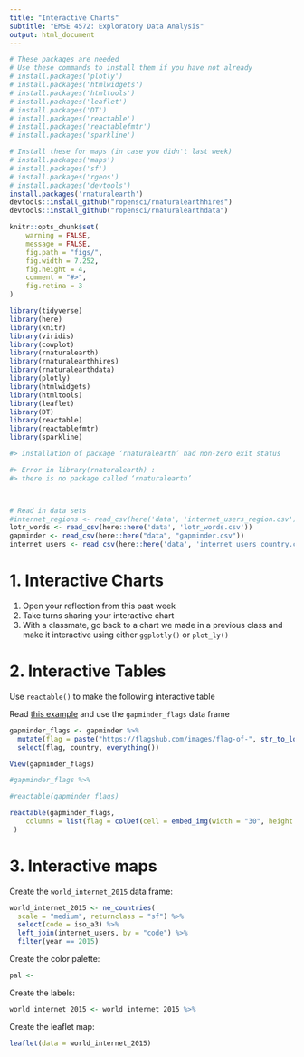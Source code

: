 ```yaml
---
title: "Interactive Charts"
subtitle: "EMSE 4572: Exploratory Data Analysis"
output: html_document
---
```


```r
# These packages are needed
# Use these commands to install them if you have not already
# install.packages('plotly')
# install.packages('htmlwidgets')
# install.packages('htmltools')
# install.packages('leaflet')
# install.packages('DT')
# install.packages('reactable')
# install.packages('reactablefmtr')
# install.packages('sparkline')

# Install these for maps (in case you didn't last week)
# install.packages('maps')
# install.packages('sf')
# install.packages('rgeos')
# install.packages('devtools')
install.packages('rnaturalearth')
devtools::install_github("ropensci/rnaturalearthhires")
devtools::install_github("ropensci/rnaturalearthdata")
```

```r
knitr::opts_chunk$set(
    warning = FALSE,
    message = FALSE,
    fig.path = "figs/",
    fig.width = 7.252,
    fig.height = 4,
    comment = "#>",
    fig.retina = 3
)

library(tidyverse)
library(here)
library(knitr)
library(viridis)
library(cowplot)
library(rnaturalearth)
library(rnaturalearthhires)
library(rnaturalearthdata)
library(plotly)
library(htmlwidgets)
library(htmltools)
library(leaflet)
library(DT)
library(reactable)
library(reactablefmtr)
library(sparkline)

#> installation of package ‘rnaturalearth’ had non-zero exit status

#> Error in library(rnaturalearth) : 
#> there is no package called ‘rnaturalearth’



# Read in data sets
#internet_regions <- read_csv(here('data', 'internet_users_region.csv'))
lotr_words <- read_csv(here::here('data', 'lotr_words.csv'))
gapminder <- read_csv(here::here("data", "gapminder.csv"))
internet_users <- read_csv(here::here('data', 'internet_users_country.csv'))
```

# 1. Interactive Charts

1. Open your reflection from this past week
2. Take turns sharing your interactive chart
3. With a classmate, go back to a chart we made in a previous class and make it interactive using either `ggplotly()` or `plot_ly()`




# 2. Interactive Tables

Use `reactable()` to make the following interactive table

Read [this example](https://kcuilla.github.io/reactablefmtr/articles/embed_img.html) and use the `gapminder_flags` data frame

```r
gapminder_flags <- gapminder %>%
  mutate(flag = paste("https://flagshub.com/images/flag-of-", str_to_lower(country), ".png", sep = "")) %>%
  select(flag, country, everything())

View(gapminder_flags)
```

```r
#gapminder_flags %>%

#reactable(gapminder_flags) 

reactable(gapminder_flags,
    columns = list(flag = colDef(cell = embed_img(width = "30", height = "20")))
 )

```


# 3. Interactive maps

Create the `world_internet_2015` data frame:

```r
world_internet_2015 <- ne_countries(
  scale = "medium", returnclass = "sf") %>%
  select(code = iso_a3) %>%
  left_join(internet_users, by = "code") %>%
  filter(year == 2015)
```

Create the color palette:

```r
pal <-
```

Create the labels:

```r
world_internet_2015 <- world_internet_2015 %>%
```

Create the leaflet map:

```r
leaflet(data = world_internet_2015)
```
